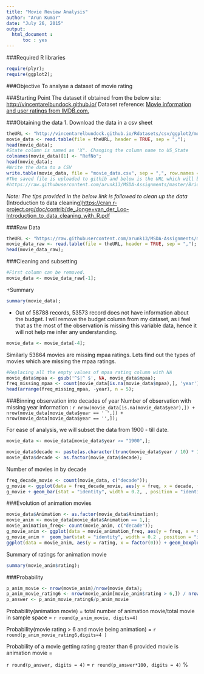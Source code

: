 ```yaml
---
title: "Movie Review Analysis"
author: "Arun Kumar"
date: "July 26, 2015"
output: 
  html_document : 
      toc : yes
---
```


###Required R libraries
```r
require(plyr);
require(ggplot2);
```

###Objective
To analyse a dataset of movie rating

###Starting Point
The dataset if obtained from the below site:
[http://vincentarelbundock.github.io/](http://vincentarelbundock.github.io/Rdatasets/datasets.html) 
Dataset reference: [Movie information and user ratings from IMDB.com.](http://vincentarelbundock.github.io/Rdatasets/csv/ggplot2/movies.csv)

###Obtaining the data
1. Download the data in a csv sheet
```r
theURL <- "http://vincentarelbundock.github.io/Rdatasets/csv/ggplot2/movies.csv";
movie_data <- read.table(file = theURL, header = TRUE, sep = ",");
head(movie_data);
#State column is named as 'X". Changing the column name to US_State
colnames(movie_data)[1] <- "RefNo";
head(movie_data);
#Write the data to a CSV
write.table(movie_data, file = "movie_data.csv", sep = ",", row.names = FALSE);
#The saved file is uploaded to githib and below is the URL which will be used hereafter.
#https://raw.githubusercontent.com/arunk13/MSDA-Assignments/master/BridgeCourse/Week5/movie_data.csv 
```

_Note: The tips provided in the below link is followed to clean up the data_
(Introduction to data cleaning)<https://cran.r-project.org/doc/contrib/de_Jonge+van_der_Loo-Introduction_to_data_cleaning_with_R.pdf>

###Raw Data
```r
theURL <- "https://raw.githubusercontent.com/arunk13/MSDA-Assignments/master/BridgeCourse/Week5/movie_data.csv";
movie_data_raw <- read.table(file = theURL, header = TRUE, sep = ",");
head(movie_data_raw);
```

###Cleaning and subsetting
```r
#First column can be removed.
movie_data <- movie_data_raw[-1];
```

+Summary
```r
summary(movie_data);
```

+ Out of 58788 records, 53573 record does not have information about the budget. I will remove the budget column from my dataset, as i feel that as the most of the observation is missing this variable data, hence it will not help me infer any understanding.
```r
movie_data <- movie_data[-4];
```
  
Similarly 53864 movies are missing mpaa ratings. Lets find out the types of movies which are missing the mpaa ratings.
  
```r
#Replacing all the empty values of mpaa rating column with NA
movie_data$mpaa <- gsub('^$|^ $', NA, movie_data$mpaa);
freq_missing_mpaa <- count(movie_data[is.na(movie_data$mpaa),], 'year');
head(arrange(freq_missing_mpaa, -year), n = 5);
```

###Binning observation into decades of year
Number of observation with missing year information : `r nrow(movie_data[is.na(movie_data$year),]) + nrow(movie_data[movie_data$year == ' ',]) + nrow(movie_data[movie_data$year == '',]);`

For ease of analysis, we will subset the data from 1900 - till date.
```r
movie_data <- movie_data[movie_data$year >= "1900",];
```

```r
movie_data$decade <- paste(as.character(trunc(movie_data$year / 10) * 10), as.character((trunc(movie_data$year / 10) * 10) + 10), sep ="-");
movie_data$decade <- as.factor(movie_data$decade);
```

Number of movies in by decade
```r
freq_decade_movie <- count(movie_data, c("decade"));
g_movie <- ggplot(data = freq_decade_movie, aes(y = freq, x = decade, fill = decade));
g_movie + geom_bar(stat = "identity", width = 0.2, , position = "identity") + guides(fill = FALSE) + xlab("Decades") + ylab("Number of movies") + ggtitle("Frequency of movies by decades") + theme(axis.text.x = element_text(angle = 45, hjust = 1));
```

###Evolution of animation movies  
```r
movie_data$Animation <- as.factor(movie_data$Animation);
movie_anim <- movie_data[movie_data$Animation == 1,];
movie_animation_freq<- count(movie_anim, c("decade"));
g_movie_anim <- ggplot(data = movie_animation_freq, aes(y = freq, x = decade));
g_movie_anim +  geom_bar(stat = "identity", width = 0.2 , position = "identity") + guides(fill = FALSE) + xlab("Decades") + ylab("Number of animation movies") + ggtitle("Evolution of animation movies by decades") + theme(axis.text.x = element_text(angle = 45, hjust = 1));
ggplot(data = movie_anim, aes(y = rating, x = factor(0))) + geom_boxplot(size = 0.5) + xlab("") + ylab("Rating") + coord_flip() + ggtitle("Distribution of animation movie ratings");
```

Summary of ratings for animation movie
```r
summary(movie_anim$rating);
```

###Probability
```r
p_anim_movie <- nrow(movie_anim)/nrow(movie_data);
p_anim_movie_rating6 <- nrow(movie_anim[movie_anim$rating > 6,]) / nrow(movie_data)
p_answer <- p_anim_movie_rating6/p_anim_movie
```
Probability(animation movie) = total number of animation movie/total movie in sample space = `r round(p_anim_movie, digits=4)`

Probability(movie rating > 6 and movie being animation) = `r round(p_anim_movie_rating6,digits=4 )`

Probability of a movie getting rating greater than 6 provided movie is animation movie =

`r round(p_answer, digits = 4)` = `r round(p_answer*100, digits = 4)` %


